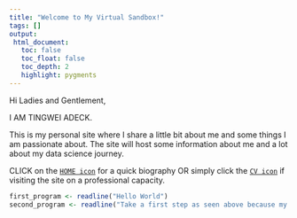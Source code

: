 ```yaml
---
title: "Welcome to My Virtual Sandbox!"
tags: []
output: 
 html_document:
   toc: false
   toc_float: false
   toc_depth: 2
   highlight: pygments
---
```


Hi Ladies and Gentlement,


I AM TINGWEI ADECK.


This is my personal site where I share a little bit about me and some things I am passionate about. The site will host some information about me and a lot about my data science journey.


CLICK on the [`HOME icon`](about.html) for a quick biography OR simply click the [`CV icon`](cv.html) if visiting the site on a professional capacity.

```r
first_program <- readline("Hello World")
second_program <- readline("Take a first step as seen above because my journey did not start with Hello World")
```




